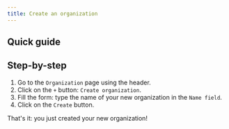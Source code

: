 ```yaml
---
title: Create an organization
---
```



## Quick guide

<VideoPlayer src="https://cdn.csquare.run/docs/webm/create-organization.webm" />

## Step-by-step

1. Go to the `Organization` page using the header.
2. Click on the `+` button: `Create organization`.
3. Fill the form: type the name of your new organization in the `Name field`.
4. Click on the `Create` button.

That's it: you just created your new organization!
